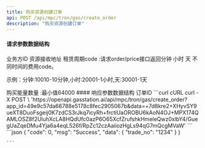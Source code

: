 ```yaml
---
title: 购买资源创建订单
api: POST /api/mpc/tron/gas/create_order
description: "购买资源创建订单"
---
```


#### 请求参数数据结构

<ParamField query="request_id" type="string" required>
  业务方ID
</ParamField>
<ParamField query="receive_address" type="string" required>
  资源接收地址
</ParamField>
<ParamField query="service_charge_type" type="string" required>
  租赁周期code :请求order/price接口返回分钟 小时 天 不同时间的费用code。
  <p>示例：分钟:10010-10分钟,小时:20001-1小时,天:30001-1天</p>
</ParamField>
<ParamField query="energy_num" type="integer" required>
  购买能量数量 :最小值64000
</ParamField>
#### 响应参数数据结构
<Expandable title="object">
  <ResponseField name="tradeNo" type="string">
    订单ID
  </ResponseField>
</Expandable>

<RequestExample>
  ```curl cURL curl -X POST \
  'https://openapi.gasstation.ai/api/mpc/tron/gas/create_order?app_id=49e9c57da66788e5178c8fec2905067b&data=+7d8kre2+XHyvSY9ueXT8DuoFsgeij0K7zdCS3rJkq7icyRh+frctiUaOROBU6kAoN4OJ+MPX174QAMLOSZ8f2UluhXcLA8HQdUfc0azP6O65XcfZrufshkHmeleQwz0xlbY4/GuegUaZqeDMu4Yja6a4eqL526f/RpZc12czAaiiozHgLs94qG7mQcgMVaW'
  ```
</RequestExample>

<ResponseExample>
    ```json
    {
        "code": 0,
        "msg": "Success",
        "data": {
            "trade_no": "1234"
        }
    }

    ```

</ResponseExample>
